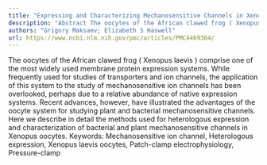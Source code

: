 ```yaml
---
title: "Expressing and Characterizing Mechanosensitive Channels in Xenopus Oocytes"
description: "Abstract The oocytes of the African clawed frog ( Xenopus laevis ) comprise one of the most widely used membrane protein expression systems. While frequently used for studies of transporters and ion c..."
authors: "Grigory Maksaev; Elizabeth S Haswell"
url: https://www.ncbi.nlm.nih.gov/pmc/articles/PMC4469364/
---
```


The oocytes of the African clawed frog ( Xenopus laevis ) comprise one of the most widely used membrane protein expression systems. While frequently used for studies of transporters and ion channels, the application of this system to the study of mechanosensitive ion channels has been overlooked, perhaps due to a relative abundance of native expression systems. Recent advances, however, have illustrated the advantages of the oocyte system for studying plant and bacterial mechanosensitive channels. Here we describe in detail the methods used for heterologous expression and characterization of bacterial and plant mechanosensitive channels in Xenopus oocytes. Keywords: Mechanosensitive ion channel, Heterologous expression, Xenopus laevis oocytes, Patch-clamp electrophysiology, Pressure-clamp

